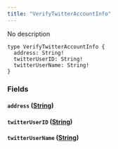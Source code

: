 ```yaml
---
title: "VerifyTwitterAccountInfo"
---
```


No description

```
type VerifyTwitterAccountInfo {
  address: String!
  twitterUserID: String!
  twitterUserName: String!
}

```

### Fields[](#fields "Direct link to heading")

#### `address` ([String](/developer/graphql-api/references/scalars/string))[](#address-string "Direct link to heading")

#### `twitterUserID` ([String](/developer/graphql-api/references/scalars/string))[](#twitteruserid-string "Direct link to heading")

#### `twitterUserName` ([String](/developer/graphql-api/references/scalars/string))[](#twitterusername-string "Direct link to heading")